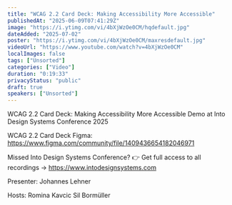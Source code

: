 ```yaml
---
title: "WCAG 2.2 Card Deck: Making Accessibility More Accessible"
publishedAt: "2025-06-09T07:41:29Z"
image: "https://i.ytimg.com/vi/4bXjWzOe0CM/hqdefault.jpg"
dateAdded: "2025-07-02"
poster: "https://i.ytimg.com/vi/4bXjWzOe0CM/maxresdefault.jpg"
videoUrl: "https://www.youtube.com/watch?v=4bXjWzOe0CM"
localImages: false
tags: ["Unsorted"]
categories: ["Video"]
duration: "0:19:33"
privacyStatus: "public"
draft: true
speakers: ["Unsorted"]
---
```

WCAG 2.2 Card Deck: Making Accessibility More Accessible 
Demo at Into Design Systems Conference 2025 

WCAG 2.2 Card Deck Figma: https://www.figma.com/community/file/1409436654182046971

Missed Into Design Systems Conference?
👉 Get full access to all recordings → https://www.intodesignsystems.com


Presenter:
Johannes Lehner

Hosts:
Romina Kavcic
Sil Bormüller

